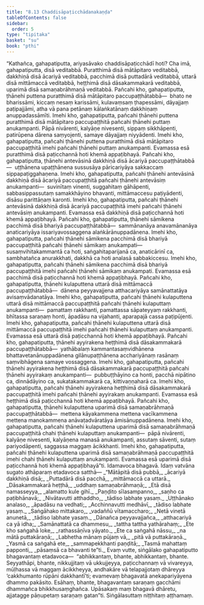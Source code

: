 ```yaml
---
title: "8.13 Chaddisāpaṭicchādanakaṇḍa"
tableOfContents: false
sidebar:
  order: 5
type: "tipitaka"
basket: "su"
book: "pthi"
---
```



<DynamicBreadcrumb />

<Division number="266" book="pthi" bookNo="8" page="153">

<Paragraph number="623" book="pthi">
“Kathañca, gahapatiputta, ariyasāvako chaddisāpaṭicchādī hoti? Cha imā, gahapatiputta, disā veditabbā. Puratthimā disā mātāpitaro veditabbā, dakkhiṇā disā ācariyā veditabbā, pacchimā disā puttadārā veditabbā, uttarā disā mittāmaccā veditabbā, heṭṭhimā disā dāsakammakarā veditabbā, uparimā disā samaṇabrāhmaṇā veditabbā.
</Paragraph>

</Division>
<Division number="267" book="pthi" bookNo="8" page="154">

<Paragraph number="624" book="pthi">
Pañcahi kho, gahapatiputta, ṭhānehi puttena puratthimā disā mātāpitaro paccupaṭṭhātabbā—  bhato ne bharissāmi, kiccaṃ nesaṃ karissāmi, kulavaṃsaṃ ṭhapessāmi, dāyajjaṃ paṭipajjāmi, atha vā pana petānaṃ kālaṅkatānaṃ dakkhiṇaṃ anuppadassāmīti. Imehi kho, gahapatiputta, pañcahi ṭhānehi puttena puratthimā disā mātāpitaro paccupaṭṭhitā pañcahi ṭhānehi puttaṃ anukampanti. Pāpā nivārenti, kalyāṇe nivesenti, sippaṃ sikkhāpenti, patirūpena dārena saṃyojenti, samaye dāyajjaṃ niyyādenti. Imehi kho, gahapatiputta, pañcahi ṭhānehi puttena puratthimā disā mātāpitaro paccupaṭṭhitā imehi pañcahi ṭhānehi puttaṃ anukampanti. Evamassa esā puratthimā disā paṭicchannā hoti khemā appaṭibhayā.
</Paragraph>

</Division>
<Division number="268" book="pthi" bookNo="8" page="154">

<Paragraph number="625" book="pthi">
Pañcahi kho, gahapatiputta, ṭhānehi antevāsinā dakkhiṇā disā ācariyā paccupaṭṭhātabbā—  uṭṭhānena upaṭṭhānena sussusāya pāricariyāya sakkaccaṃ sippapaṭiggahaṇena. Imehi kho, gahapatiputta, pañcahi ṭhānehi antevāsinā dakkhiṇā disā ācariyā paccupaṭṭhitā pañcahi ṭhānehi antevāsiṃ anukampanti—  suvinītaṃ vinenti, suggahitaṃ gāhāpenti, sabbasippassutaṃ samakkhāyino bhavanti, mittāmaccesu paṭiyādenti, disāsu parittāṇaṃ karonti. Imehi kho, gahapatiputta, pañcahi ṭhānehi antevāsinā dakkhiṇā disā ācariyā paccupaṭṭhitā imehi pañcahi ṭhānehi antevāsiṃ anukampanti. Evamassa esā dakkhiṇā disā paṭicchannā hoti khemā appaṭibhayā.
</Paragraph>

</Division>
<Division number="269" book="pthi" bookNo="8" page="154">

<Paragraph number="626" book="pthi">
Pañcahi kho, gahapatiputta, ṭhānehi sāmikena pacchimā disā bhariyā paccupaṭṭhātabbā—  sammānanāya anavamānanāya anaticariyāya issariyavossaggena alaṅkārānuppadānena. Imehi kho, gahapatiputta, pañcahi ṭhānehi sāmikena pacchimā disā bhariyā paccupaṭṭhitā pañcahi ṭhānehi sāmikaṃ anukampati—  susaṃvihitakammantā ca hoti, saṅgahitaparijanā ca, anaticārinī ca, sambhatañca anurakkhati, dakkhā ca hoti analasā sabbakiccesu. Imehi kho, gahapatiputta, pañcahi ṭhānehi sāmikena pacchimā disā bhariyā paccupaṭṭhitā imehi pañcahi ṭhānehi sāmikaṃ anukampati. Evamassa esā pacchimā disā paṭicchannā hoti khemā appaṭibhayā.
</Paragraph>

</Division>
<Division number="270" book="pthi" bookNo="8" page="155">

<Paragraph number="627" book="pthi">
Pañcahi kho, gahapatiputta, ṭhānehi kulaputtena uttarā disā mittāmaccā paccupaṭṭhātabbā—  dānena peyyavajjena atthacariyāya samānattatāya avisaṃvādanatāya. Imehi kho, gahapatiputta, pañcahi ṭhānehi kulaputtena uttarā disā mittāmaccā paccupaṭṭhitā pañcahi ṭhānehi kulaputtaṃ anukampanti—  pamattaṃ rakkhanti, pamattassa sāpateyyaṃ rakkhanti, bhītassa saraṇaṃ honti, āpadāsu na vijahanti, aparapajā cassa paṭipūjenti. Imehi kho, gahapatiputta, pañcahi ṭhānehi kulaputtena uttarā disā mittāmaccā paccupaṭṭhitā imehi pañcahi ṭhānehi kulaputtaṃ anukampanti. Evamassa esā uttarā disā paṭicchannā hoti khemā appaṭibhayā.
</Paragraph>

</Division>
<Division number="271" book="pthi" bookNo="8" page="155">

<Paragraph number="628" book="pthi">
Pañcahi kho, gahapatiputta, ṭhānehi ayyirakena heṭṭhimā disā dāsakammakarā paccupaṭṭhātabbā—  yathābalaṃ kammantasaṃvidhānena bhattavetanānuppadānena gilānupaṭṭhānena acchariyānaṃ rasānaṃ saṃvibhāgena samaye vossaggena. Imehi kho, gahapatiputta, pañcahi ṭhānehi ayyirakena heṭṭhimā disā dāsakammakarā paccupaṭṭhitā pañcahi ṭhānehi ayyirakaṃ anukampanti—  pubbuṭṭhāyino ca honti, pacchā nipātino ca, dinnādāyino ca, sukatakammakarā ca, kittivaṇṇaharā ca. Imehi kho, gahapatiputta, pañcahi ṭhānehi ayyirakena heṭṭhimā disā dāsakammakarā paccupaṭṭhitā imehi pañcahi ṭhānehi ayyirakaṃ anukampanti. Evamassa esā heṭṭhimā disā paṭicchannā hoti khemā appaṭibhayā.
</Paragraph>

</Division>
<Division number="272" book="pthi" bookNo="8" page="155">

<Paragraph number="629" book="pthi">
Pañcahi kho, gahapatiputta, ṭhānehi kulaputtena uparimā disā samaṇabrāhmaṇā paccupaṭṭhātabbā—  mettena kāyakammena mettena vacīkammena mettena manokammena anāvaṭadvāratāya āmisānuppadānena. Imehi kho, gahapatiputta, pañcahi ṭhānehi kulaputtena uparimā disā samaṇabrāhmaṇā paccupaṭṭhitā chahi ṭhānehi kulaputtaṃ anukampanti—  pāpā nivārenti, kalyāṇe nivesenti, kalyāṇena manasā anukampanti, assutaṃ sāventi, sutaṃ pariyodāpenti, saggassa maggaṃ ācikkhanti. Imehi kho, gahapatiputta, pañcahi ṭhānehi kulaputtena uparimā disā samaṇabrāhmaṇā paccupaṭṭhitā imehi chahi ṭhānehi kulaputtaṃ anukampanti. Evamassa esā uparimā disā paṭicchannā hoti khemā appaṭibhayā”ti.
</Paragraph>

</Division>
<Division number="273" book="pthi" bookNo="8" page="156">

<Paragraph number="630" book="pthi">
Idamavoca bhagavā. Idaṃ vatvāna sugato athāparaṃ etadavoca satthā—
</Paragraph>

<Paragraph number="631" type="verses" book="pthi">
_“Mātāpitā disā pubbā,_  
_ācariyā dakkhiṇā disā;_  
_Puttadārā disā pacchā,_  
_mittāmaccā ca uttarā._  

</Paragraph>

<Paragraph number="632" type="verses" book="pthi">
_Dāsakammakarā heṭṭhā,_  
_uddhaṃ samaṇabrāhmaṇā;_  
_Etā disā namasseyya,_  
_alamatto kule gihī._  

</Paragraph>

<Paragraph number="633" type="verses" book="pthi">
_Paṇḍito sīlasampanno,_  
_saṇho ca paṭibhānavā;_  
_Nivātavutti atthaddho,_  
_tādiso labhate yasaṃ._  

</Paragraph>

<Paragraph number="634" type="verses" book="pthi">
_Uṭṭhānako analaso,_  
_āpadāsu na vedhati;_  
_Acchinnavutti medhāvī,_  
_tādiso labhate yasaṃ._  

</Paragraph>

<Paragraph number="635" type="verses" book="pthi">
_Saṅgāhako mittakaro,_  
_vadaññū vītamaccharo;_  
_Netā vinetā anunetā,_  
_tādiso labhate yasaṃ._  

</Paragraph>

<Paragraph number="636" type="verses" book="pthi">
_Dānañca peyyavajjañca,_  
_atthacariyā ca yā idha;_  
_Samānattatā ca dhammesu,_  
_tattha tattha yathārahaṃ;_  
_Ete kho saṅgahā loke,_  
_rathassāṇīva yāyato._  

</Paragraph>

<Paragraph number="637" type="verses" book="pthi">
_Ete ca saṅgahā nāssu,_  
_na mātā puttakāraṇā;_  
_Labhetha mānaṃ pūjaṃ vā,_  
_pitā vā puttakāraṇā._  

</Paragraph>

<Paragraph number="638" type="verses" book="pthi">
_Yasmā ca saṅgahā ete,_  
_sammapekkhanti paṇḍitā;_  
_Tasmā mahattaṃ papponti,_  
_pāsaṃsā ca bhavanti te”ti._  

</Paragraph>

</Division>
<Division number="274" book="pthi" bookNo="8" page="157">

<Paragraph number="639" book="pthi">
Evaṃ vutte, siṅgālako gahapatiputto bhagavantaṃ etadavoca—  “abhikkantaṃ, bhante, abhikkantaṃ, bhante. Seyyathāpi, bhante, nikkujjitaṃ vā ukkujjeyya, paṭicchannaṃ vā vivareyya, mūḷhassa vā maggaṃ ācikkheyya, andhakāre vā telapajjotaṃ dhāreyya ‘cakkhumanto rūpāni dakkhantī’ti; evamevaṃ bhagavatā anekapariyāyena dhammo pakāsito. Esāhaṃ, bhante, bhagavantaṃ saraṇaṃ gacchāmi dhammañca bhikkhusaṃghañca. Upāsakaṃ maṃ bhagavā dhāretu, ajjatagge pāṇupetaṃ saraṇaṃ gatan”ti.

</Paragraph>
</Division>

<Paragraph number="640" type="center" book="pthi">
Siṅgālasuttaṃ niṭṭhitaṃ aṭṭhamaṃ.
</Paragraph>